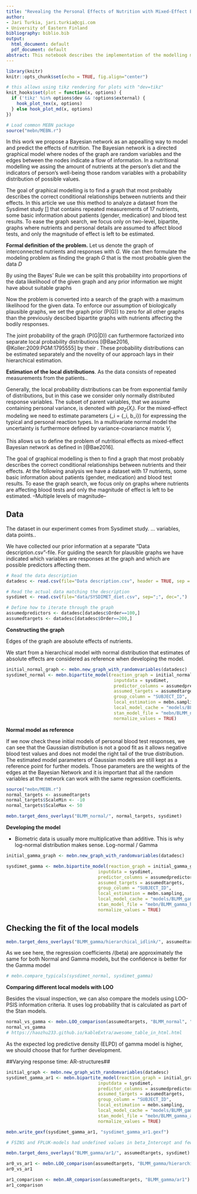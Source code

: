 ```yaml
---
title: "Revealing the Personal Effects of Nutrition with Mixed-Effect Bayesian Network"
author:
- Jari Turkia, jari.turkia@cgi.com
- University of Eastern Finland
bibliography: biblio.bib
output:
  html_document: default
  pdf_document: default
abstract: This notebook describes the implementation of the modelling method and the experimental analysis that is described in the main article.
---
```


```r
library(knitr)
knitr::opts_chunk$set(echo = TRUE, fig.align="center")

# this allows using tikz rendering for plots with "dev=tikz"
knit_hooks$set(plot = function(x, options) {
  if ('tikz' %in% options$dev && !options$external) {
    hook_plot_tex(x, options)
  } else hook_plot_md(x, options)
})

# Load common MEBN package
source("mebn/MEBN.r")
```

In this work we propose a Bayesian network as an appealling way to model and predict the effects of nutrition. The Bayesian network is a directed graphical model where nodes of the graph are random variables and the edges between the nodes indicate a flow of information. In a nutritional modelling we assing the amount of nutrients at the person's diet and the indicators of person's well-being those random variables with a probability distribution of possible values. 

The goal of graphical modelling is to find a graph that most probably describes the correct conditional relationships between nutrients and their effects. In this article we use this method to analyze a dataset from the Sysdimet study [] that contains repeated measurements of 17 nutrients, some basic information about patients (gender, medication) and blood test results. To ease the graph search, we focus only on two-level, bipartite, graphs where nutrients and personal details are assumed to affect blood tests, and only the magnitude of effect is left to be estimated.

**Formal definition of the problem.** Let us denote the graph of interconnected nutrients and responses with $G$. We can then formulate the modeling problem as finding the graph $G$ that is the most probable given the data $D$

\begin{align}
{P}({G}|{D})
\end{align}

By using the Bayes' Rule we can be split this probability into proportions of the data likelihood of the given graph and any prior information we might have about suitable graphs 

\begin{align}
\label{prop_bayes_theorem}
{P}({G}|{D}) \propto {P}({D}|{G}) {P}({G})
\end{align}

Now the problem is converted into a search of the graph with a maximum likelihood for the given data. To enforce our assumption of biologically plausible graphs, we set the graph prior \(P(G)\) to zero for all other graphs than the previously descibed bipartite graphs with nutrients affecting the bodily responses.

The joint probability of the graph \(P(G|D)\) can furthermore factorized into separate local probability distributions [@Bae2016, @Koller:2009:PGM:1795555] by their \textit{Markov blankets}. These probability distributions can be estimated separately and the novelity of our approach lays in their hierarchical estimation.

**Estimation of the local distributions**.
As the data consists of repeated measurements from the patients..

Generally, the local probability distributions can be from exponential family of distributions, but in this case we consider only normally distributed response variables. The subset of parent variables, that we assume containing personal variance, is denoted with $pa_Z(X_i)$. For the mixed-effect modeling we need to estimate parameters \(\phi_i = \{\beta_i, b_i\}\) for expressing the typical and personal reaction types. In a multivariate normal model the uncertainty is furthermore defined by variance-covariance matrix $V_i$

\begin{align}
\begin{split}
\label{Normal LME}
{P}({X_i}|{pa(X_i), \phi_i, G_i}) = EXP-FAM({X_i} | pa(X_i)\beta_i + pa_Z(X_i)b_i, \sigma^2)
\end{split}
\end{align}

This allows us to define the problem of nutritional effects as mixed-effect Bayesian network as defined in [@Bae2016].

The goal of graphical modelling is then to find a graph that most probably describes the correct conditional relationships between nutrients and their effects. At the following analysis we have a dataset with 17 nutrients, some basic information about patients (gender, medication) and blood test results. To ease the graph search, we focus only on graphs where nutrients are affecting blood tests and only the magnitude of effect is left to be estimated. --Multiple levels of magnitude-- 

## Data

The dataset in our experiment comes from Sysdimet study. ... variables, data points..

We have collected our prior information at a separate "Data description.csv"-file. For guiding the search for plausible graphs we have indicated which variables are responses at the graph and which are possible predictors affecting them.

```r

# Read the data description
datadesc <- read.csv(file="Data description.csv", header = TRUE, sep = ";")

# Read the actual data matching the description
sysdimet <- read.csv(file="data/SYSDIMET_diet.csv", sep=";", dec=",")

# Define how to iterate through the graph
assumedpredictors <- datadesc[datadesc$Order==100,]    
assumedtargets <- datadesc[datadesc$Order==200,] 
```

**Constructing the graph**

Edges of the graph are absolute effects of nutrients.

We start from a hierarchical model with normal distribution that estimates of absolute effects are considered as reference when developing the model.

```r
initial_normal_graph <- mebn.new_graph_with_randomvariables(datadesc)
sysdimet_normal <- mebn.bipartite_model(reaction_graph = initial_normal_graph, 
                                         inputdata = sysdimet,
                                         predictor_columns = assumedpredictors, 
                                         assumed_targets = assumedtargets, 
                                         group_column = "SUBJECT_ID",
                                         local_estimation = mebn.sampling,
                                         local_model_cache = "models/BLMM_normal", 
                                         stan_model_file = "mebn/BLMM_normal.stan",
                                         normalize_values = TRUE)

```

**Normal model as reference**

If we now check these initial models of personal blood test responses, we can see that the Gaussian distribution is not a good fit as it allows negative blood test values and does not model the right tail of the true distribution. The estimated model parameters of Gaussian models are still kept as a reference point for further models. Those parameters are the weights of the edges at the Bayesian Network and it is important that all the random variables at the network can work with the same regression coefficients.

```r
source("mebn/MEBN.r")
normal_targets <- assumedtargets
normal_targets$ScaleMin <- -10
normal_targets$ScaleMax <- 50

mebn.target_dens_overlays("BLMM_normal/", normal_targets, sysdimet)
```

**Developing the model**

- Biometric data is usually more multiplicative than additive. This is why log-normal distribution makes sense.
  Log-normal / Gamma

```r
initial_gamma_graph <- mebn.new_graph_with_randomvariables(datadesc)

sysdimet_gamma <- mebn.bipartite_model(reaction_graph = initial_gamma_graph, 
                                   inputdata = sysdimet,
                                   predictor_columns = assumedpredictors, 
                                   assumed_targets = assumedtargets, 
                                   group_column = "SUBJECT_ID",
                                   local_estimation = mebn.sampling,
                                   local_model_cache = "models/BLMM_gamma/hierarchical_idlink", 
                                   stan_model_file = "mebn/BLMM_gamma_hierarchical.stan",
                                   normalize_values = TRUE)
```

## Checking the fit of the local models

```r
mebn.target_dens_overlays("BLMM_gamma/hierarchical_idlink/", assumedtargets, sysdimet)
```

As we see here, the regression coefficients /(beta) are approximately the same for both Normal and Gamma models, but the confidence is better for the Gamma model 

```r
# mebn.compare_typicals(sysdimet_normal, sysdimet_gamma)
```

**Comparing different local models with LOO**

Besides the visual inspection, we can also compare the models using LOO-PSIS information criteria. It uses log probability that is calculated as part of the Stan models.

```r
normal_vs_gamma <- mebn.LOO_comparison(assumedtargets, "BLMM_normal", "BLMM_gamma/hierarchical_idlink")
normal_vs_gamma
# https://haozhu233.github.io/kableExtra/awesome_table_in_html.html
```

As the expected log predictive density (ELPD) of gamma model is higher, we should choose that for further development.

##Varying response time: AR-structures##

```r
initial_graph <- mebn.new_graph_with_randomvariables(datadesc)
sysdimet_gamma_ar1 <- mebn.bipartite_model(reaction_graph = initial_graph, 
                                   inputdata = sysdimet,
                                   predictor_columns = assumedpredictors, 
                                   assumed_targets = assumedtargets, 
                                   group_column = "SUBJECT_ID",
                                   local_estimation = mebn.sampling,
                                   local_model_cache = "models/BLMM_gamma/ar1", 
                                   stan_model_file = "mebn/BLMM_gamma_ar1.stan",
                                   normalize_values = TRUE)

mebn.write_gexf(sysdimet_gamma_ar1, "sysdimet_gamma_ar1.gexf")

# FSINS and FPLUK-models had undefined values in beta_Intercept and few in C-matrix. Maybe offset-value should be bigger?
```

```r
mebn.target_dens_overlays("BLMM_gamma/ar1/", assumedtargets, sysdimet)
```

```r
ar0_vs_ar1 <- mebn.LOO_comparison(assumedtargets, "BLMM_gamma/hierarchical_idlink", "BLMM_gamma/ar1")
ar0_vs_ar1
```

```r
ar1_comparison <- mebn.AR_comparison(assumedtargets, "BLMM_gamma/ar1")
ar1_comparison
  
```
